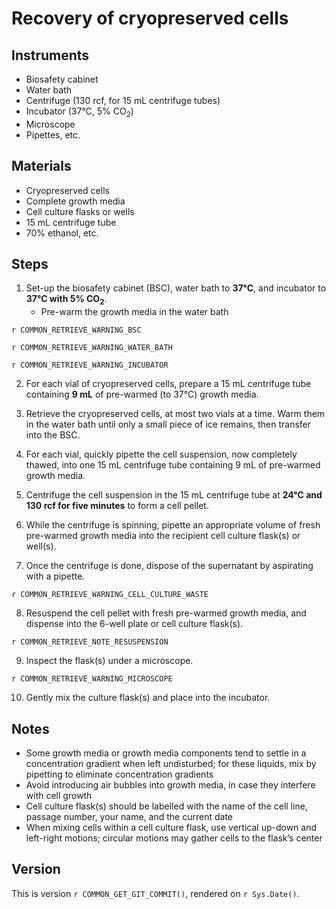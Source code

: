 # Recovery of cryopreserved cells 

## Instruments

- Biosafety cabinet
- Water bath
- Centrifuge (130 rcf, for 15 mL centrifuge tubes)
- Incubator (37°C, 5% CO~2~)
- Microscope
- Pipettes, etc.

## Materials

- Cryopreserved cells
- Complete growth media
- Cell culture flasks or wells
- 15 mL centrifuge tube
- 70% ethanol, etc.

## Steps

1. Set-up the biosafety cabinet (BSC), water bath to **37°C**, and incubator to **37°C with 5% CO~2~**.
    - Pre-warm the growth media in the water bath

::: {.rmdwarning}

`r COMMON_RETRIEVE_WARNING_BSC`

`r COMMON_RETRIEVE_WARNING_WATER_BATH`

`r COMMON_RETRIEVE_WARNING_INCUBATOR`

:::

2. For each vial of cryopreserved cells, prepare a 15 mL centrifuge tube containing **9 mL** of pre-warmed (to 37°C) growth media.

3. Retrieve the cryopreserved cells, at most two vials at a time. 
   Warm them in the water bath until only a small piece of ice remains, then transfer into the BSC.

4. For each vial, quickly pipette the cell suspension, now completely thawed, into one 15 mL centrifuge tube containing 9 mL of pre-warmed growth media.

5. Centrifuge the cell suspension in the 15 mL centrifuge tube at **24°C and 130 rcf for five minutes** to form a cell pellet.

6. While the centrifuge is spinning, pipette an appropriate volume of fresh pre-warmed growth media into the recipient cell culture flask(s) or well(s).

7. Once the centrifuge is done, dispose of the supernatant by aspirating with a pipette.

::: {.rmdwarning}

`r COMMON_RETRIEVE_WARNING_CELL_CULTURE_WASTE`

:::

8. Resuspend the cell pellet with fresh pre-warmed growth media, and dispense into the 6-well plate or cell culture flask(s).

::: {.rmdnote}

`r COMMON_RETRIEVE_NOTE_RESUSPENSION`

:::

9. Inspect the flask(s) under a microscope.

::: {.rmdwarning}

`r COMMON_RETRIEVE_WARNING_MICROSCOPE`

:::

10. Gently mix the culture flask(s) and place into the incubator.

## Notes

- Some growth media or growth media components tend to settle in a concentration gradient when left undisturbed; for these liquids, mix by pipetting to eliminate concentration gradients
- Avoid introducing air bubbles into growth media, in case they interfere with cell growth
- Cell culture flask(s) should be labelled with the name of the cell line, passage number, your name, and the current date
- When mixing cells within a cell culture flask, use vertical up-down and left-right motions; circular motions may gather cells to the flask's center

## Version

This is version ``r COMMON_GET_GIT_COMMIT()``, rendered on `r Sys.Date()`.
